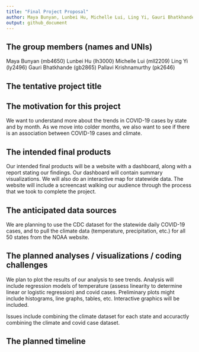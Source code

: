 ```yaml
---
title: "Final Project Proposal"
author: Maya Bunyan, Lunbei Hu, Michelle Lui, Ling Yi, Gauri Bhatkhande, Pallavi Krishnamurthy
output: github_document
---
```


## The group members (names and UNIs)
Maya Bunyan (mb4650)
Lunbei Hu (lh3000)
Michelle Lui (mll2209)
Ling Yi (ly2496)
Gauri Bhatkhande (gb2865)
Pallavi Krishnamurthy (pk2646)

## The tentative project title


## The motivation for this project
We want to understand more about the trends in COVID-19 cases by state and by month. As we move into colder months, we also want to see if there is an association between COVID-19 cases and climate.

## The intended final products
Our intended final products will be a website with a dashboard, along with a report stating our findings. Our dashboard will contain summary visualizations. We will also do an interactive map for statewide data. The website will include a screencast walking our audience through the process that we took to complete the project. 

## The anticipated data sources

We are planning to use the CDC dataset for the statewide daily COVID-19 cases, and to pull the climate data (temperature, precipitation, etc.) for all 50 states from the NOAA website.

## The planned analyses / visualizations / coding challenges

We plan to plot the results of our analysis to see trends. Analysis will include regression models of temperature (assess linearity to determine linear or logistic regression) and covid cases. Preliminary plots might include histograms, line graphs, tables, etc. Interactive graphics will be included. 

Issues include combining the climate dataset for each state and accuractly combining the climate and covid case dataset. 

## The planned timeline